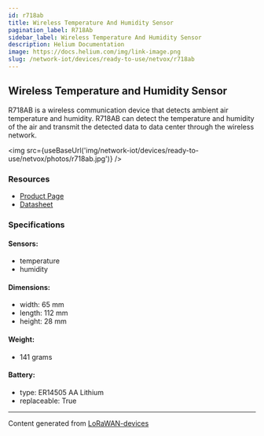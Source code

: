 ```yaml
---
id: r718ab
title: Wireless Temperature And Humidity Sensor
pagination_label: R718Ab
sidebar_label: Wireless Temperature And Humidity Sensor
description: Helium Documentation
image: https://docs.helium.com/img/link-image.png
slug: /network-iot/devices/ready-to-use/netvox/r718ab
---
```



## Wireless Temperature and Humidity Sensor

R718AB is a wireless communication device that detects ambient air temperature and humidity. R718AB
can detect the temperature and humidity of the air and transmit the detected data to data center
through the wireless network.

<img src={useBaseUrl('img/network-iot/devices/ready-to-use/netvox/photos/r718ab.jpg')} />

### Resources

- [Product Page](http://www.netvox.com.tw/product.asp?pro=R718AB)
- [Datasheet](http://www.netvox.com.tw/um/R718AB/R718ABdatasheet.pdf)

### Specifications

#### Sensors:

- temperature
- humidity

#### Dimensions:

- width: 65 mm
- length: 112 mm
- height: 28 mm

#### Weight:

- 141 grams

#### Battery:

- type: ER14505 AA Lithium
- replaceable: True

---

Content generated from [LoRaWAN-devices](https://github.com/TheThingsNetwork/lorawan-devices)
